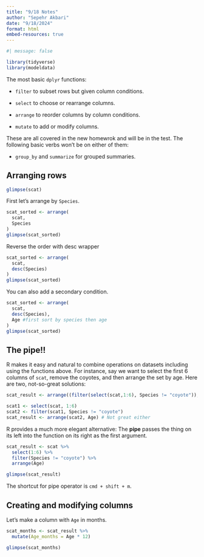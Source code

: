 ```yaml
---
title: "9/18 Notes"
author: "Sepehr Akbari"
date: "9/18/2024"
format: html
embed-resources: true
---
```


```r
#| message: false

library(tidyverse)
library(modeldata)
```

The most basic `dplyr` functions:

- `filter` to subset rows but given column conditions.

- `select` to choose or rearrange columns.

- `arrange` to reorder columns by column conditions.

- `mutate` to add or modify columns.

These are all covered in the new homewrok and will be in the test. The following basic verbs won't be on either of them:

- `group_by` and `summarize` for grouped summaries.

## Arranging rows

```r
glimpse(scat)
```

First let's arrange by `Species`.

```r
scat_sorted <- arrange(
  scat,
  Species
)
glimpse(scat_sorted)
```

Reverse the order with desc wrapper

```r
scat_sorted <- arrange(
  scat,
  desc(Species)
)
glimpse(scat_sorted)
```

You can also add a secondary condition.

```r
scat_sorted <- arrange(
  scat,
  desc(Species),
  Age #first sort by species then age
)
glimpse(scat_sorted)
```

## The pipe!!

R makes it easy and natural to combine operations on datasets including using the functions above. For instance, say we want to select the first 6 columns of `scat`, remove the coyotes, and then arrange the set by age. Here are two, not-so-great solutions:

```r
scat_result <- arrange((filter(select(scat,1:6), Species != "coyote")), Age) # Function sandwich... Not great

scat1 <- select(scat, 1:6)
scat2 <- filter(scat1, Species != "coyote")
scat_result <- arrange(scat2, Age) # Not great either
```

R provides a much more elegant alternative: The **pipe** passes the thing on its left into the function on its right as the first argument.

```r
scat_result <- scat %>%
  select(1:6) %>%
  filter(Species != "coyote") %>%
  arrange(Age)

glimpse(scat_result)
```

The shortcut for pipe operator is `cmd + shift + m`.

## Creating and modifying columns

Let's make a column with `Age` in months.

```r
scat_months <- scat_result %>% 
  mutate(Age_months = Age * 12)

glimpse(scat_months)
```







